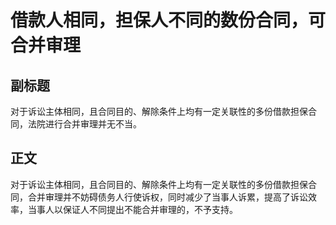 # 借款人相同，担保人不同的数份合同，可合并审理
## 副标题
对于诉讼主体相同，且合同目的、解除条件上均有一定关联性的多份借款担保合同，法院进行合并审理并无不当。
## 正文
对于诉讼主体相同，且合同目的、解除条件上均有一定关联性的多份借款担保合同，合并审理并不妨碍债务人行使诉权，同时减少了当事人诉累，提高了诉讼效率，当事人以保证人不同提出不能合并审理的，不予支持。